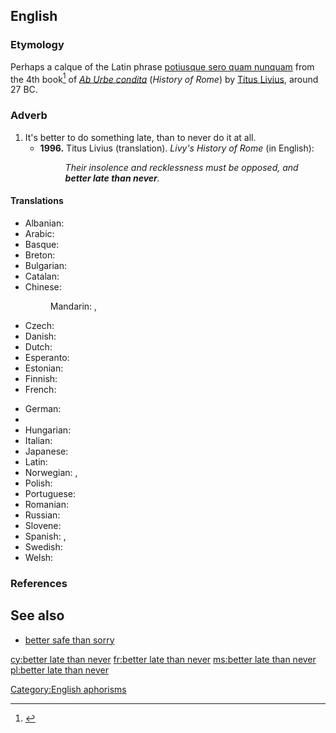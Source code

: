 ==English==

===Etymology===

Perhaps a calque of the Latin phrase [[potiusque sero quam nunquam]] from the 4th book<ref>{{cite web |url=http://mcadams.posc.mu.edu/txt/ah/Livy/Livy04.html |title=Livy's History of Rome |accessdate=May 29, 2007 |author=Butterfield, Bruce J. |date=1996 |format=HTML | publisher=Marquette University ([http://mu.edu mu.edu]) |language=English.}}</ref> of ''[[w:Ab Urbe condita (book)|Ab Urbe condita]]'' (''History of Rome'') by [[w:Livy|Titus Livius]], around 27 BC.

===Adverb===
{{head|en|adverb|head=[[better]] [[late]] than [[never]]}}

# It's better to do something late, than to never do it at all.
#* '''1996.''' Titus Livius (translation). ''Livy's History of Rome'' (in English):
#*: ''Their insolence and recklessness must be opposed, and '''better late than never'''.''

====Translations====
{{trans-top|it’s better to do something late, than to never do it at all}}
* Albanian: {{t-|sq|më mirë vonë se kurrë}}
* Arabic: {{t-|ar|أن يأتي متأخرًا خير من أن لا يأتي أبدًا}}
* Basque: {{t-|eu|hobe da berandu sekula baino}}
* Breton: {{t-|br|gwelloc'h diwezhat eget gwech ebet}}
* Bulgarian: {{t-|bg|по-добре късно отколкото никога|tr=po-dobre kusno otkolkoto nikoga}}
* Catalan: {{t-|ca|més val tard que no mai}}
* Chinese:
*: Mandarin: {{t|cmn|遲到總比不到好|sc=Hani}},  {{t|cmn|迟到总比不到好|tr=chídào zǒng bǐ bù dào hǎo|sc=Hani}}
* Czech: {{t-|cs|lepší pozdě než nikdy}}
* Danish: {{t-|da|bedre sent end aldrig}}
* Dutch: {{t-|nl|beter laat dan nooit}}
* Esperanto: {{t-|eo|pli bone malfrue ol neniam}}
* Estonian: {{t-|et|parem hilja kui mitte kunagi}}
* Finnish: {{t-|fi|parempi myöhään kuin ei milloinkaan}}
* French: {{t+|fr|mieux vaut tard que jamais}}
{{trans-mid}}
* German: {{t-|de|besser spät als nie}}
* {{trreq|he}}
* Hungarian: {{t+|hu|jobb későn, mint soha}}
* Italian: {{t-|it|meglio tardi che mai}}
* Japanese: {{t-|ja|遅くてもやらないよりまし|tr=おそくてもやらないよりまし, osokutemo yaranai yori mashi|sc=Jpan}} <!-- to check {{t-|ja|良いことよりも遅く|tr=よいことよりもおそく, yoi koto-yori-mo osoku|sc=Jpan}} -->
* Latin: {{t-|la|potius sero quam nunquam}}
* Norwegian: {{t-|no|bedre sent enn aldri}}, {{t-|no|bedre seint enn aldri}}
* Polish: {{t+|pl|lepiej późno niż wcale}}
* Portuguese: {{t-|pt|antes tarde do que nunca}}
* Romanian: {{t-|ro|mai bine mai târziu decât niciodată}}
* Russian: {{t-|ru|лучше поздно, чем никогда|tr=lúčše pózdno, čem nikogdá}}
* Slovene: {{t-|sl|bolje pozno kot nikoli}}
* Spanish: {{t+|es|más vale tarde que nunca}}, {{t-|es|nunca es tarde si la dicha es buena}}
* Swedish: {{t+|sv|bättre sent än aldrig}}
* Welsh: {{t-|cy|gwell hwyr na hwyrach|alt=gwell rhywbryd na byth}}
{{trans-bottom}}

===References===
<references/>

==See also==
*[[better safe than sorry]]

[[Category:English aphorisms]]

[[cy:better late than never]]
[[fr:better late than never]]
[[ms:better late than never]]
[[pl:better late than never]]